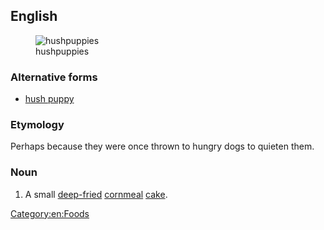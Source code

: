 ==English==
{{wikipedia}}
[[Image:Hushpuppies 5stack.jpg|thumb|hushpuppies]]

===Alternative forms===
* [[hush puppy]]

===Etymology===
Perhaps because they were once thrown to hungry dogs to quieten them.

===Noun===
{{en-noun|hushpuppies}}

# {{lb|en|southern US}} A small [[deep-fried]] [[cornmeal]] [[cake]].

[[Category:en:Foods]]